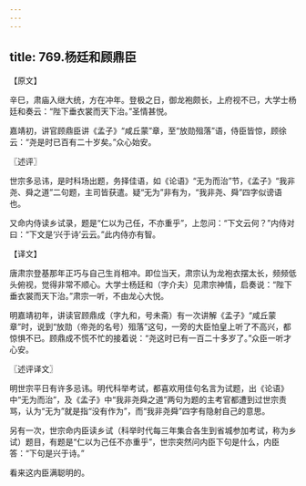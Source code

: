 ```yaml
---
---
---
```

title: 769.杨廷和顾鼎臣
---



【原文】

辛巳，肃庙入继大统，方在冲年。登极之日，御龙袍颇长，上府视不已，大学士杨廷和奏云：“陛下垂衣裳而天下治。”圣情甚悦。

嘉靖初，讲官顾鼎臣讲《孟子》“咸丘蒙”章，至“放勋殂落”语，侍臣皆惊，顾徐云：“尧是时已百有二十岁矣。”众心始安。

〖述评〗

世宗多忌讳，是时科场出题，务择佳语，如《论语》“无为而治”节，《孟子》“我非尧、舜之道”二句题，主司皆获遣。疑“无为”非有为，“我非尧、舜”四字似谤语也。

又命内侍读乡试录，题是“仁以为己任，不亦重乎”，上忽问：“下文云何？”内侍对曰：“下文是‘兴于诗’云云。”此内侍亦有智。

【译文】

唐肃宗登基那年正巧与自己生肖相冲。即位当天，肃宗认为龙袍衣摆太长，频频低头俯视，觉得非常不顺心。大学士杨廷和（字介夫）见肃宗神情，启奏说：“陛下垂衣裳而天下治。”肃宗一听，不由龙心大悦。

明嘉靖初年，讲读官顾鼎成（字九和，号未斋）有一次讲解《孟子》“咸丘蒙章”时，说到“放勋（帝尧的名号）殂落”这句，一旁的大臣怕皇上听了不高兴，都惊惧不已。顾鼎成不慌不忙的接着说：“尧这时已有一百二十多岁了。”众臣一听才心安。

〖述评译文〗

明世宗平日有许多忌讳。明代科举考试，都喜欢用佳句名言为试题，出《论语》中“无为而治”，及《孟子》中“我非尧舜之道”两句为题的主考官都遭到过世宗责骂，认为“无为”就是指“没有作为”，而“我非尧舜”四字有隐射自己的意思。

另有一次，世宗命内臣读乡试（科举时代每三年集合各生到省城参加考试，称为乡试）题目，有题是“仁以为己任不亦重乎”，世宗突然问内臣下句是什么，内臣答：“下句是兴于诗。”

看来这内臣满聪明的。